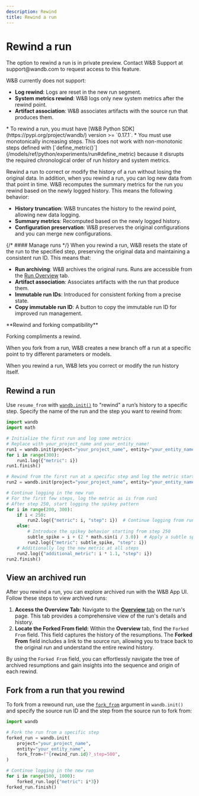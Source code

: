 ```yaml
---
description: Rewind
title: Rewind a run
---
```


# Rewind a run
<Warning>
The option to rewind a run is in private preview. Contact W&B Support at support@wandb.com to request access to this feature.

W&B currently does not support:
* **Log rewind**: Logs are reset in the new run segment.
* **System metrics rewind**: W&B logs only new system metrics after the rewind point.
* **Artifact association**: W&B associates artifacts with the source run that produces them.
</Warning>

<Note>
* To rewind a run, you must have [W&B Python SDK](https://pypi.org/project/wandb/) version >= `0.17.1`.
* You must use monotonically increasing steps. This does not work with non-monotonic steps defined with [`define_metric()`](/models/ref/python/experiments/run#define_metric) because it disrupts the required chronological order of run history and system metrics.
</Note>

Rewind a run to correct or modify the history of a run without losing the original data. In addition, when you 
rewind a run, you can log new data from that point in time. W&B recomputes the summary metrics for the run you rewind based on the newly logged history. This means the following behavior:
- **History truncation**: W&B truncates the history to the rewind point, allowing new data logging.
- **Summary metrics**: Recomputed based on the newly logged history.
- **Configuration preservation**: W&B preserves the original configurations and you can merge new configurations.

{/* #### Manage runs */}
When you rewind a run, W&B resets the state of the run to the specified step, preserving the original data and maintaining a consistent run ID. This means that:

- **Run archiving**: W&B archives the original runs. Runs are accessible from the [Run Overview](./#overview-tab) tab.
- **Artifact association**: Associates artifacts with the run that produce them.
- **Immutable run IDs**: Introduced for consistent forking from a precise state.
- **Copy immutable run ID**: A button to copy the immutable run ID for improved run management.

<Note>
**Rewind and forking compatibility**

Forking compliments a rewind.

When you fork from a run, W&B creates a new branch off a run at a specific point to try different parameters or models. 

When you  rewind a run, W&B lets you correct or modify the run history itself.
</Note>



## Rewind a run

Use `resume_from` with [`wandb.init()`](/models/ref/python/functions/init) to "rewind" a run’s history to a specific step. Specify the name of the run and the step you want to rewind from:

```python
import wandb
import math

# Initialize the first run and log some metrics
# Replace with your_project_name and your_entity_name!
run1 = wandb.init(project="your_project_name", entity="your_entity_name")
for i in range(300):
    run1.log({"metric": i})
run1.finish()

# Rewind from the first run at a specific step and log the metric starting from step 200
run2 = wandb.init(project="your_project_name", entity="your_entity_name", resume_from=f"{run1.id}?_step=200")

# Continue logging in the new run
# For the first few steps, log the metric as is from run1
# After step 250, start logging the spikey pattern
for i in range(200, 300):
    if i < 250:
        run2.log({"metric": i, "step": i})  # Continue logging from run1 without spikes
    else:
        # Introduce the spikey behavior starting from step 250
        subtle_spike = i + (2 * math.sin(i / 3.0))  # Apply a subtle spikey pattern
        run2.log({"metric": subtle_spike, "step": i})
    # Additionally log the new metric at all steps
    run2.log({"additional_metric": i * 1.1, "step": i})
run2.finish()
```

## View an archived run


After you rewind a run, you can explore archived run with the W&B App UI. Follow these steps to view archived runs:

1. **Access the Overview Tab:** Navigate to the [**Overview** tab](./#overview-tab) on the run's page. This tab provides a comprehensive view of the run's details and history.
2. **Locate the Forked From field:** Within the **Overview** tab, find the `Forked From` field. This field captures the history of the resumptions. The **Forked From** field includes a link to the source run, allowing you to trace back to the original run and understand the entire rewind history.

By using the `Forked From` field, you can effortlessly navigate the tree of archived resumptions and gain insights into the sequence and origin of each rewind. 

## Fork from a run that you rewind

To fork from a rewound run, use the [`fork_from`](/models/runs/forking/) argument in `wandb.init()` and specify the source run ID and the step from the source run to fork from:

```python 
import wandb

# Fork the run from a specific step
forked_run = wandb.init(
    project="your_project_name",
    entity="your_entity_name",
    fork_from=f"{rewind_run.id}?_step=500",
)

# Continue logging in the new run
for i in range(500, 1000):
    forked_run.log({"metric": i*3})
forked_run.finish()
```